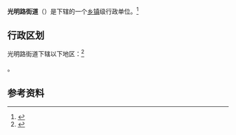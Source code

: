 {{中国乡级行政区
|景观照片文件名 = 
|景观照片描述 = 
|汉语拼音 = 
|其他语言 = نۇرلۇق يولى كوچا باشقارمىسى
|其他语言名称 = （[[維吾爾語|維吾爾語]]）
|旧称 = 
|地名出处 = 
|位置图文件名 = 
|位置图描述 = 
|自定义图片= 
|建置时间 = 
|政府驻地 = 
|毗邻 = 
|总面积 = 
|总人口 = 
|总人口年份 = 
|户籍人口 = 
|户籍人口年份 = 
|常住人口 = 
|常住人口年份 = 
|人口密度 = 
|GDP = 
|GDP年份 = 
|邮政编码 = 
|电话区号 = 908
|官方网站 = 
|网站名称 = 
|65/30/01/002/000}}

'''光明路街道'''（{{lang-ug|نۇرلۇق يولى كوچا باشقارمىسى}}）是{{PRC admin/fullname|65/30/01/002/000|3}}下辖的一个[[乡镇|乡镇]]级行政单位。<ref>{{PRC admin/ref sgc|{{PRC admin/parent|65/30/01/002/000}}}}</ref>

== 行政区划 ==

光明路街道下辖以下地区：<ref>{{PRC admin/ref sgc|65/30/01/002/000}}</ref>

{{PRC admin/children|65/30/01/002/000}}。

== 参考资料 ==

{{reflist}}

{{行政区划小作品}}
{{PRC admin/navcat|65/30/01/002/000}}